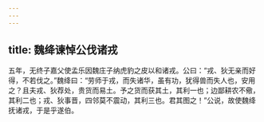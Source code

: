 ```yaml
---
---
---
```

title: 魏绛谏悼公伐诸戎
---


五年，无终子嘉父使孟乐因魏庄子纳虎豹之皮以和诸戎。公曰：“戎、狄无亲而好得，不若伐之。”魏绛曰：“劳师于戎，而失诸华，虽有功，犹得兽而失人也，安用之？且夫戎、狄荐处，贵货而易土。予之货而获其土，其利一也；边鄙耕农不儆，其利二也；戎、狄事晋，四邻莫不震动，其利三也。君其图之！”公说，故使魏绛抚诸戎，于是乎遂伯。

